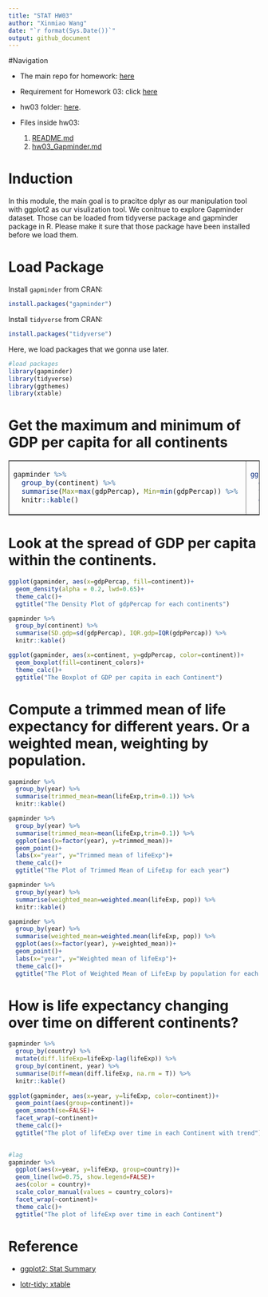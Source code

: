 ```yaml
---
title: "STAT HW03"
author: "Xinmiao Wang"
date: "`r format(Sys.Date())`"
output: github_document
---
```


#Navigation 

* The main repo for homework: [here](https://github.com/xinmiaow/STAT545-hw-Wang-Xinmiao) 

* Requirement for Homework 03: click [here](http://stat545.com/hw03_dplyr-and-more-ggplot2.html)

* hw03 folder: [here](https://github.com/xinmiaow/STAT545-hw-Wang-Xinmiao/tree/master/hw03).

* Files inside hw03:

  1. [README.md](https://github.com/xinmiaow/STAT545-hw-Wang-Xinmiao/blob/master/hw03/README.md)
  2. [hw03_Gapminder.md](https://github.com/xinmiaow/STAT545-hw-Wang-Xinmiao/blob/master/hw03/hw03_Gapminder.md)

# Induction 

In this module, the main goal is to pracitce dplyr as our manipulation tool with ggplot2 as our visulization tool. We conitnue to explore Gapminder dataset. Those can be loaded from tidyverse package and gapminder package in R. Please make it sure that those package have been installed before we load them.

# Load Package

Install `gapminder` from CRAN:
```r
install.packages("gapminder")
```

Install `tidyverse` from CRAN:
```r
install.packages("tidyverse")
```

Here, we load packages that we gonna use later.

```r
#load packages
library(gapminder)
library(tidyverse)
library(ggthemes)
library(xtable)
```


# Get the maximum and minimum of GDP per capita for all continents

<table border = 1>
<tr>
<td>

```r
gapminder %>% 
  group_by(continent) %>% 
  summarise(Max=max(gdpPercap), Min=min(gdpPercap)) %>% 
  knitr::kable()
```
</td>
<td>
```r
ggplot(gapminder, aes(x=continent, y=gdpPercap, color = continent)) +
  geom_point()+ 
  theme_calc()+
  ggtitle("GDP per cap by continent")
```

</td>
</tr>
</table>



# Look at the spread of GDP per capita within the continents.

```r
ggplot(gapminder, aes(x=gdpPercap, fill=continent))+
  geom_density(alpha = 0.2, lwd=0.65)+
  theme_calc()+
  ggtitle("The Density Plot of gdpPercap for each continents")

```


```r
gapminder %>% 
  group_by(continent) %>% 
  summarise(SD.gdp=sd(gdpPercap), IQR.gdp=IQR(gdpPercap)) %>% 
  knitr::kable()

ggplot(gapminder, aes(x=continent, y=gdpPercap, color=continent))+
  geom_boxplot(fill=continent_colors)+
  theme_calc()+
  ggtitle("The Boxplot of GDP per capita in each Continent")

```


# Compute a trimmed mean of life expectancy for different years. Or a weighted mean, weighting by population. 

```r
gapminder %>% 
  group_by(year) %>%
  summarise(trimmed_mean=mean(lifeExp,trim=0.1)) %>% 
  knitr::kable()

gapminder %>% 
  group_by(year) %>% 
  summarise(trimmed_mean=mean(lifeExp,trim=0.1)) %>% 
  ggplot(aes(x=factor(year), y=trimmed_mean))+
  geom_point()+
  labs(x="year", y="Trimmed mean of lifeExp")+
  theme_calc()+
  ggtitle("The Plot of Trimmed Mean of LifeExp for each year")

```

```r
gapminder %>% 
  group_by(year) %>% 
  summarise(weighted_mean=weighted.mean(lifeExp, pop)) %>% 
  knitr::kable()

gapminder %>%
  group_by(year) %>%
  summarise(weighted_mean=weighted.mean(lifeExp, pop)) %>%
  ggplot(aes(x=factor(year), y=weighted_mean))+
  geom_point()+
  labs(x="year", y="Weighted mean of lifeExp")+
  theme_calc()+
  ggtitle("The Plot of Weighted Mean of LifeExp by population for each year")

```



# How is life expectancy changing over time on different continents?

```r
gapminder %>% 
  group_by(country) %>%  
  mutate(diff.lifeExp=lifeExp-lag(lifeExp)) %>% 
  group_by(continent, year) %>% 
  summarise(Diff=mean(diff.lifeExp, na.rm = T)) %>% 
  knitr::kable()
  
ggplot(gapminder, aes(x=year, y=lifeExp, color=continent))+
  geom_point(aes(group=continent))+
  geom_smooth(se=FALSE)+
  facet_wrap(~continent)+
  theme_calc()+
  ggtitle("The plot of lifeExp over time in each Continent with trend")
  
```


```r
#lag
gapminder %>% 
  ggplot(aes(x=year, y=lifeExp, group=country))+
  geom_line(lwd=0.75, show.legend=FALSE)+
  aes(color = country)+ 
  scale_color_manual(values = country_colors)+
  facet_wrap(~continent)+
  theme_calc()+
  ggtitle("The plot of lifeExp over time in each Continent")

```

# Reference

* [ggplot2: Stat Summary](http://ggplot2.tidyverse.org/reference/stat_summary.html)

* [lotr-tidy: xtable](https://github.com/jennybc/lotr-tidy/blob/master/01-intro.Rmd)